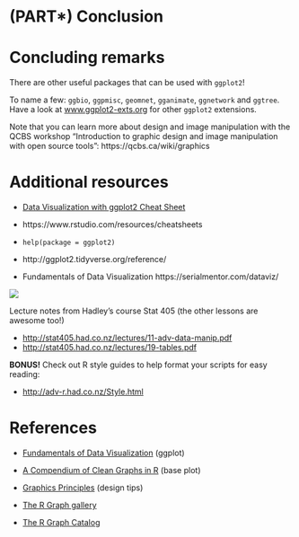 # (PART\*) Conclusion {-}

# Concluding remarks

There are other useful packages that can be used with `ggplot2`! 

To name a few: `ggbio`, `ggpmisc`, `geomnet`, `gganimate`, `ggnetwork` and `ggtree`. Have a look at [www.ggplot2-exts.org](https://www.ggplot2-exts.org/) for other `ggplot2` extensions.

Note that you can learn more about design and image manipulation with the QCBS workshop "Introduction to graphic design and image manipulation with open source tools": https://qcbs.ca/wiki/graphics

# Additional resources

- [Data Visualization with ggplot2 Cheat Sheet](https://www.rstudio.com/wp-content/uploads/2015/03/ggplot2-cheatsheet.pdf)

- https://www.rstudio.com/resources/cheatsheets

* `help(package = ggplot2)`
* http://ggplot2.tidyverse.org/reference/
* Fundamentals of Data Visualization https://serialmentor.com/dataviz/

![](images/ggplot_book.png)

Lecture notes from Hadley's course Stat 405 (the other lessons are
awesome too!)

-   <http://stat405.had.co.nz/lectures/11-adv-data-manip.pdf>
-   <http://stat405.had.co.nz/lectures/19-tables.pdf>

**BONUS!** Check out R style guides to help format your scripts for easy
reading:

-   <http://adv-r.had.co.nz/Style.html>

  
# References {-}

- [Fundamentals of Data Visualization](https://serialmentor.com/dataviz/) (ggplot)

- [A Compendium of Clean Graphs in R](https://www.shinyapps.org/apps/RGraphCompendium/index.php#line-plots) (base plot)

- [Graphics Principles](https://graphicsprinciples.github.io/) (design tips)

- [The R Graph gallery](https://www.r-graph-gallery.com)

- [The R Graph Catalog](http://shinyapps.stat.ubc.ca/r-graph-catalog/)




